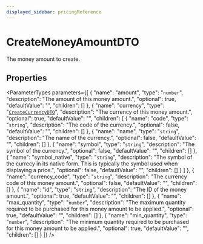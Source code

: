 ```yaml
---
displayed_sidebar: pricingReference
---
```



# CreateMoneyAmountDTO

The money amount to create.

## Properties

<ParameterTypes parameters={[
  {
    "name": "amount",
    "type": "`number`",
    "description": "The amount of this money amount.",
    "optional": true,
    "defaultValue": "",
    "children": []
  },
  {
    "name": "currency",
    "type": "[`CreateCurrencyDTO`](CreateCurrencyDTO.mdx)",
    "description": "The currency of this money amount.",
    "optional": true,
    "defaultValue": "",
    "children": [
      {
        "name": "code",
        "type": "`string`",
        "description": "The code of the currency.",
        "optional": false,
        "defaultValue": "",
        "children": []
      },
      {
        "name": "name",
        "type": "`string`",
        "description": "The name of the currency.",
        "optional": false,
        "defaultValue": "",
        "children": []
      },
      {
        "name": "symbol",
        "type": "`string`",
        "description": "The symbol of the currency.",
        "optional": false,
        "defaultValue": "",
        "children": []
      },
      {
        "name": "symbol_native",
        "type": "`string`",
        "description": "The symbol of the currecy in its native form. This is typically the symbol used when displaying a price.",
        "optional": false,
        "defaultValue": "",
        "children": []
      }
    ]
  },
  {
    "name": "currency_code",
    "type": "`string`",
    "description": "The currency code of this money amount.",
    "optional": false,
    "defaultValue": "",
    "children": []
  },
  {
    "name": "id",
    "type": "`string`",
    "description": "The ID of the money amount.",
    "optional": true,
    "defaultValue": "",
    "children": []
  },
  {
    "name": "max_quantity",
    "type": "`number`",
    "description": "The maximum quantity required to be purchased for this money amount to be applied.",
    "optional": true,
    "defaultValue": "",
    "children": []
  },
  {
    "name": "min_quantity",
    "type": "`number`",
    "description": "The minimum quantity required to be purchased for this money amount to be applied.",
    "optional": true,
    "defaultValue": "",
    "children": []
  }
]} />
